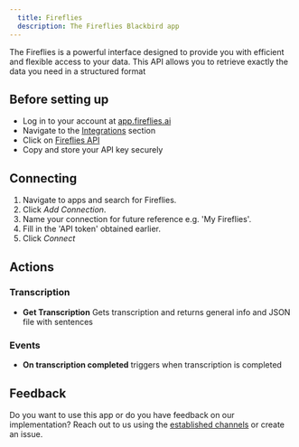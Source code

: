 ```yaml
---
  title: Fireflies
  description: The Fireflies Blackbird app
---
```


<LinkCard title="View on Github" target="_blank" href="https://github.com/bb-io/Fireflies" icon="github" />

The Fireflies is a powerful interface designed to provide you with efficient and flexible access to your data. This API allows you to retrieve exactly the data you need in a structured format


## Before setting up

- Log in to your account at [app.fireflies.ai](https://app.fireflies.ai/)
- Navigate to the [Integrations](https://app.fireflies.ai/integrations) section
- Click on [Fireflies API](https://app.fireflies.ai/integrations/custom/fireflies)
- Copy and store your API key securely

## Connecting

1. Navigate to apps and search for Fireflies.
2. Click _Add Connection_.
3. Name your connection for future reference e.g. 'My Fireflies'.
4. Fill in the 'API token' obtained earlier.
5. Click _Connect_

## Actions

### Transcription

- **Get Transcription** Gets transcription and returns general info and JSON file with sentences

### Events

- **On transcription completed** triggers when transcription is completed

## Feedback

Do you want to use this app or do you have feedback on our implementation? Reach out to us using the [established channels](https://www.blackbird.io/) or create an issue.

